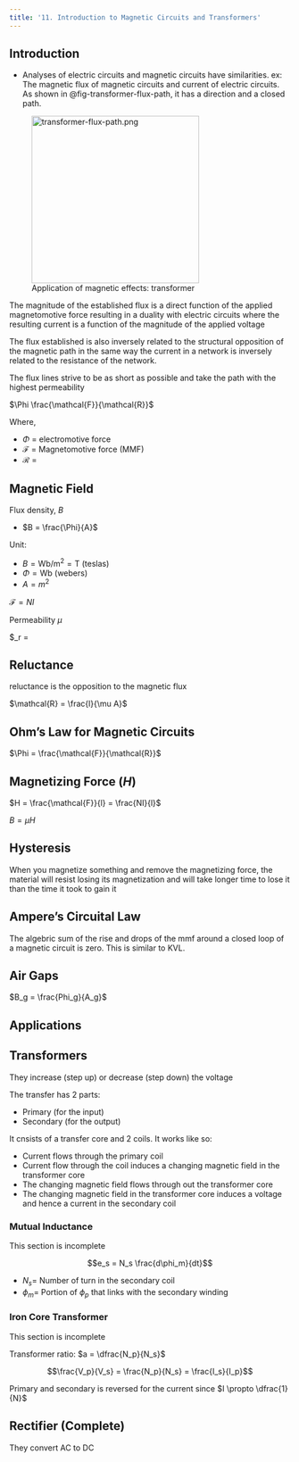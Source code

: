 ```yaml
---
title: '11. Introduction to Magnetic Circuits and Transformers'
---
```


## Introduction

- Analyses of electric circuits and magnetic circuits have similarities. ex: The magnetic flux of magnetic circuits and current of electric circuits. As shown in @fig-transformer-flux-path, it has a direction and a closed path.

![Application of magnetic effects: transformer](t11-introduction-to-magnetic-circuits-and-transformers-img/transformer-flux-path.png){#fig-transformer-flux-path width=300 align=center alt="transformer-flux-path.png"}

The magnitude of the established flux is a direct function of the applied magnetomotive force resulting in a duality with electric circuits where the resulting current is a function of the magnitude of the applied voltage

The flux established is also inversely related to the structural opposition of the magnetic path in the same way the current in a network is inversely related to the resistance of the network.

The flux lines strive to be as short as possible and take the path with the highest permeability

$\Phi \frac{\mathcal{F}}{\mathcal{R}}$

Where,

- $\Phi$ = electromotive force
- $\mathcal{F}$ = Magnetomotive force (MMF)
- $\mathcal{R}$ = 

## Magnetic Field

Flux density, $B$

- $B = \frac{\Phi}{A}$

Unit:

- $B=\mathrm{Wb/m^2 = T}$ (teslas)
- $\Phi = \text{Wb}$ (webers)
- $A = m^2$

$\mathcal{F} = NI$

Permeability $\mu$

$\mu_r = \frac{\mu_r}

## Reluctance

reluctance is the opposition to the magnetic flux

$\mathcal{R} = \frac{l}{\mu A}$

## Ohm's Law for Magnetic Circuits

$\Phi = \frac{\mathcal{F}}{\mathcal{R}}$

## Magnetizing Force $(H)$

$H = \frac{\mathcal{F}}{l} = \frac{NI}{l}$

$B = \mu H$

## Hysteresis

When you magnetize something and remove the magnetizing force, the material will resist losing its magnetization and will take longer time to lose it than the time it took to gain it

## Ampere's Circuital Law

The algebric sum of the rise and drops of the mmf around a closed loop of a magnetic circuit is zero. This is similar to KVL.

## Air Gaps

$B_g = \frac{Phi_g}{A_g}$

## Applications

##  Transformers

They increase (step up) or decrease (step down) the voltage

The transfer has 2 parts:

- Primary (for the input)
- Secondary (for the output)

It cnsists of a transfer core and 2 coils. It works like so:

- Current flows through the primary coil
- Current flow through the coil induces a changing magnetic field in the transformer core
- The changing magnetic field flows through out the transformer core
- The changing magnetic field in the transformer core induces a voltage and hence a current in the secondary coil

### Mutual Inductance

:::{.callout-warning}
This section is incomplete
:::

$$e_s = N_s \frac{d\phi_m}{dt}$$

- $N_s =$ Number of turn in the secondary coil
- $\phi_m =$ Portion of $\phi_p$ that links with the secondary winding

### Iron Core Transformer

:::{.callout-warning}
This section is incomplete
:::

Transformer ratio: $a = \dfrac{N_p}{N_s}$

$$\frac{V_p}{V_s} = \frac{N_p}{N_s} = \frac{I_s}{I_p}$$

Primary and secondary is reversed for the current since $I \propto \dfrac{1}{N}$

## Rectifier (Complete)

They convert AC to DC
